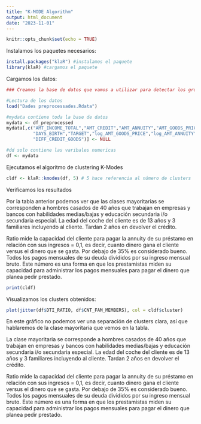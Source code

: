 ---
title: "K-MODE Algorithm"
output: html_document
date: "2023-11-01"
---

```{r setup, include=FALSE}
knitr::opts_chunk$set(echo = TRUE)
```

Instalamos los paquetes necesarios:

```{r}
install.packages("klaR") #instalamos el paquete
library(klaR) #cargamos el paquete
```

Cargamos los datos:

```{r}
### Creamos la base de datos que vamos a utilizar para detectar los grupos

#Lectura de los datos
load("Dades preprocessades.Rdata")

#mydata contiene toda la base de datos
mydata <- df_preprocessed
mydata[,c("AMT_INCOME_TOTAL","AMT_CREDIT","AMT_ANNUITY","AMT_GOODS_PRICE",
          "DAYS_BIRTH","TARGET","log_AMT_GOODS_PRICE","log_AMT_ANNUITY",
          "DIFF_CREDIT_GOODS")] <- NULL

#dd solo contiene las varibales numericas
df <- mydata
```

Ejecutamos el algoritmo de clustering K-Modes

```{r}
cldf <- klaR::kmodes(df, 5) # 5 hace referencia al número de clusters
```

Verificamos los resultados



Por la tabla anterior podemos ver que las clases mayoritarias se corresponden a hombres casados de 40 años que trabajan en empresas y bancos con habilidades medias/bajas y educación secundaria i/o secundaria especial. La edad del coche del cliente es de 13 años y 3 familiares incluyendo al cliente. 
Tardan 2 años en devolver el crédito.



Ratio mide la capacidad del cliente para pagar la annuity de su préstamo en relación con sus ingresos = 0,1, es decir, cuanto dinero gana el cliente versus el dinero que se gasta. Por debajo de 35% es considerado bueno.
Todos los pagos mensuales de su deuda divididos por su ingreso mensual bruto. Este número es una forma en que los prestamistas miden su capacidad para administrar los pagos mensuales para pagar el dinero que planea pedir prestado.

```{r}
print(cldf)
```


Visualizamos los clusters obtenidos:

```{r}
plot(jitter(df$DTI_RATIO, df$CNT_FAM_MEMBERS), col = cldf$cluster)
```

En este gráfico no podemos ver una separación de clusters clara, así que hablaremos de la clase mayoritaria que vemos en la tabla.

La clase mayoritaria se corresponde a hombres casados de 40 años que trabajan en empresas y bancos con habilidades medias/bajas y educación secundaria i/o secundaria especial. La edad del coche del cliente es de 13 años y 3 familiares incluyendo al cliente. 
Tardan 2 años en devolver el crédito.



Ratio mide la capacidad del cliente para pagar la annuity de su préstamo en relación con sus ingresos = 0,1, es decir, cuanto dinero gana el cliente versus el dinero que se gasta. Por debajo de 35% es considerado bueno.
Todos los pagos mensuales de su deuda divididos por su ingreso mensual bruto. Este número es una forma en que los prestamistas miden su capacidad para administrar los pagos mensuales para pagar el dinero que planea pedir prestado.
